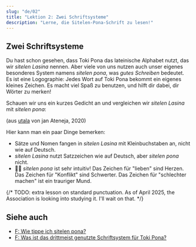 ```yaml
---
slug: "de/02"
title: "Lektion 2: Zwei Schriftsysteme"
description: "Lerne, die Sitelen-Pona-Schrift zu lesen!"
---
```



## Zwei Schriftsysteme

Du hast schon gesehen, dass Toki Pona das lateinische Alphabet nutzt, das wir *sitelen Lasina* nennen. Aber viele von uns nutzen auch unser eigenes besonderes System namens *sitelen pona*, was *gutes Schreiben* bedeutet. Es ist eine Logographie: Jedes Wort auf Toki Pona bekommt ein eigenes kleines Zeichen. Es macht viel Spaß zu benutzen, und hilft dir dabei, dir Wörter zu merken!

Schauen wir uns ein kurzes Gedicht an und vergleichen wir *sitelen Lasina* mit *sitelen pona*:

<Tabbed id="1">
  <Row sl="sina olin e utala." m="Du liebst Konflikt." />
  <Row sl="taso sina sona ala:" m="Aber du verstehst nicht," />
  <Row sl="utala li ike e sina." m="dass Konflikt dich schlechter macht." />
</Tabbed>

(aus [utala](https://utala.pona.la/toki-musi-lili/#utala) von jan Ateneja, 2020)  

Hier kann man ein paar Dinge bemerken:

- Sätze und Nomen fangen in _sitelen Lasina_ mit Kleinbuchstaben an, nicht wie auf Deutsch.
- _sitelen Lasina_ nutzt Satzzeichen wie auf Deutsch, aber _sitelen pona_ nicht.
- 󱥠󱥔 _sitelen pona_ ist sehr intuitiv! Das Zeichen für "lieben" sind Herzen. Das Zeichen für "Konflikt" sind Schwerter. Das Zeichen für "schlechter machen" ist ein trauriger Mund.

{/* TODO: extra lesson on standard punctuation. As of April 2025, the Association is looking into studying it. I'll wait on that. */}

## Siehe auch
* [F: Wie tippe ich sitelen pona?](/de/fonts)
* [F: Was ist das drittmeist genutzte Schriftsystem für Toki Pona?](/de/sitelen-sitelen)
